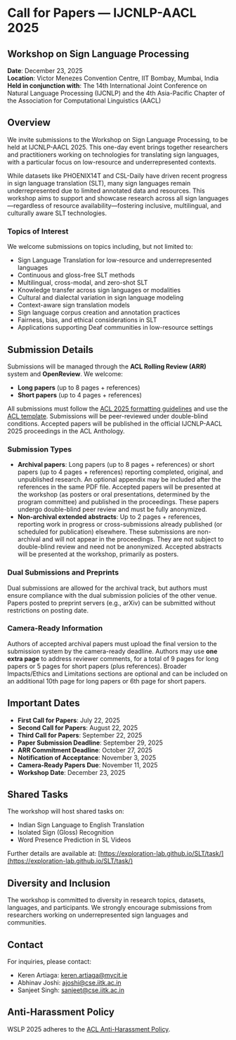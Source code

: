 # Call for Papers — IJCNLP-AACL 2025

## Workshop on Sign Language Processing

**Date**: December 23, 2025  
**Location**: Victor Menezes Convention Centre, IIT Bombay, Mumbai, India  
**Held in conjunction with**: The 14th International Joint Conference on Natural Language Processing (IJCNLP) and the 4th Asia-Pacific Chapter of the Association for Computational Linguistics (AACL)

## Overview

We invite submissions to the Workshop on Sign Language Processing, to be held at IJCNLP-AACL 2025. This one-day event brings together researchers and practitioners working on technologies for translating sign languages, with a particular focus on low-resource and underrepresented contexts. 

While datasets like PHOENIX14T and CSL-Daily have driven recent progress in sign language translation (SLT), many sign languages remain underrepresented due to limited annotated data and resources. This workshop aims to support and showcase research across all sign languages—regardless of resource availability—fostering inclusive, multilingual, and culturally aware SLT technologies.

### Topics of Interest

We welcome submissions on topics including, but not limited to:

- Sign Language Translation for low-resource and underrepresented languages
- Continuous and gloss-free SLT methods
- Multilingual, cross-modal, and zero-shot SLT
- Knowledge transfer across sign languages or modalities
- Cultural and dialectal variation in sign language modeling
- Context-aware sign translation models
- Sign language corpus creation and annotation practices
- Fairness, bias, and ethical considerations in SLT
- Applications supporting Deaf communities in low-resource settings

## Submission Details

Submissions will be managed through the **ACL Rolling Review (ARR)** system and **OpenReview**. We welcome:

- **Long papers** (up to 8 pages + references)
- **Short papers** (up to 4 pages + references)

All submissions must follow the [ACL 2025 formatting guidelines](https://acl-org.github.io/ACLPUB/formatting.html) and use the [ACL template](https://www.overleaf.com/latex/templates/association-for-computational-linguistics-acl-conference/jvxskxpnznfj). Submissions will be peer-reviewed under double-blind conditions. Accepted papers will be published in the official IJCNLP-AACL 2025 proceedings in the ACL Anthology.

### Submission Types

- **Archival papers**: Long papers (up to 8 pages + references) or short papers (up to 4 pages + references) reporting completed, original, and unpublished research. An optional appendix may be included after the references in the same PDF file. Accepted papers will be presented at the workshop (as posters or oral presentations, determined by the program committee) and published in the proceedings. These papers undergo double-blind peer review and must be fully anonymized.
- **Non-archival extended abstracts**: Up to 2 pages + references, reporting work in progress or cross-submissions already published (or scheduled for publication) elsewhere. These submissions are non-archival and will not appear in the proceedings. They are not subject to double-blind review and need not be anonymized. Accepted abstracts will be presented at the workshop, primarily as posters.

### Dual Submissions and Preprints

Dual submissions are allowed for the archival track, but authors must ensure compliance with the dual submission policies of the other venue. Papers posted to preprint servers (e.g., arXiv) can be submitted without restrictions on posting date.

### Camera-Ready Information

Authors of accepted archival papers must upload the final version to the submission system by the camera-ready deadline. Authors may use **one extra page** to address reviewer comments, for a total of 9 pages for long papers or 5 pages for short papers (plus references). Broader Impacts/Ethics and Limitations sections are optional and can be included on an additional 10th page for long papers or 6th page for short papers.

## Important Dates

- **First Call for Papers**: July 22, 2025
- **Second Call for Papers**: August 22, 2025
- **Third Call for Papers**: September 22, 2025
- **Paper Submission Deadline**: September 29, 2025
- **ARR Commitment Deadline**: October 27, 2025
- **Notification of Acceptance**: November 3, 2025
- **Camera-Ready Papers Due**: November 11, 2025
- **Workshop Date**: December 23, 2025

## Shared Tasks

The workshop will host shared tasks on:

- Indian Sign Language to English Translation
- Isolated Sign (Gloss) Recognition
- Word Presence Prediction in SL Videos

Further details are available at: [https://exploration-lab.github.io/SLT/task/](https://exploration-lab.github.io/SLT/task/)

## Diversity and Inclusion

The workshop is committed to diversity in research topics, datasets, languages, and participants. We strongly encourage submissions from researchers working on underrepresented sign languages and communities.


## Contact

For inquiries, please contact:  
- Keren Artiaga: [keren.artiaga@mycit.ie](mailto:keren.artiaga@mycit.ie)  
- Abhinav Joshi: [ajoshi@cse.iitk.ac.in](mailto:ajoshi@cse.iitk.ac.in)  
- Sanjeet Singh: [sanjeet@cse.iitk.ac.in](mailto:sanjeet@cse.iitk.ac.in)

## Anti-Harassment Policy

WSLP 2025 adheres to the [ACL Anti-Harassment Policy](https://www.aclweb.org/adminwiki/index.php/Anti-Harassment_Policy).

